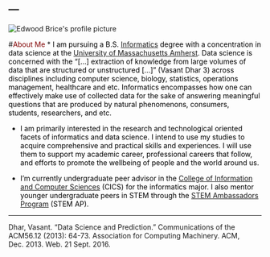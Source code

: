 ---
---
<link rel="stylesheet" href="edwoodbrice_styles" type="text/css">

<img src="images/profile3.svg" alt="Edwood Brice's profile picture" class = "center">

#<span style="color:maroon">About Me</span>
* <span style="color:black">I am pursuing a B.S. [Informatics](https://www.cics.umass.edu/informatics) degree with a concentration in data science at the [University of Massachusetts Amherst](https://www.umass.edu). Data science is concerned with the “[...] extraction of knowledge from large volumes of data that are structured or unstructured [...]” (Vasant Dhar 3) across disciplines including computer science, biology, statistics, operations management, healthcare and etc. Informatics encompasses how one can effectively make use of collected data for the sake of answering meaningful questions that are produced by natural phenomenons, consumers, students, researchers, and etc.</span> 

* <span style="color:black"> I am primarily interested in the research and technological oriented facets of informatics and data science. I intend to use my studies to acquire comprehensive and practical skills and experiences. I will use them to support my academic career, professional careers that follow, and efforts to promote the wellbeing of people and the world around us.</span> 

* <span style="color:black"> I'm currently undergraduate peer advisor in the [College of Information and Computer Sciences](https://www.cics.umass.edu/) (CICS) for the informatics major. I also mentor younger undergraduate peers in STEM through the [STEM Ambassadors Program](https://www.stemapumass.org/) (STEM AP).</span> 

***

Dhar, Vasant. "Data Science and Prediction." Communications of the ACM56.12 (2013): 64-73. Association for Computing Machinery. ACM, Dec. 2013. Web. 21 Sept. 2016.
